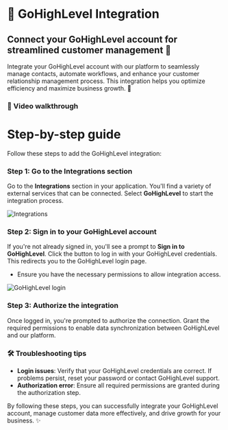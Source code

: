 # 🔗 GoHighLevel Integration

## Connect your GoHighLevel account for streamlined customer management 🚀

Integrate your GoHighLevel account with our platform to seamlessly manage contacts, automate workflows, and enhance your customer relationship management process. This integration helps you optimize efficiency and maximize business growth. 🤝

### 🎥 Video walkthrough


# Step-by-step guide

Follow these steps to add the GoHighLevel integration:

### Step 1: Go to the Integrations section
Go to the **Integrations** section in your application. You'll find a variety of external services that can be connected. Select **GoHighLevel** to start the integration process.

<img src="https://storage.googleapis.com/helpsessionvideos/Contactswing/images/11.jpg" alt="Integrations" />

### Step 2: Sign in to your GoHighLevel account
If you're not already signed in, you'll see a prompt to **Sign in to GoHighLevel**. Click the button to log in with your GoHighLevel credentials. This redirects you to the GoHighLevel login page.
- Ensure you have the necessary permissions to allow integration access.

<img src="https://storage.googleapis.com/helpsessionvideos/Contactswing/images/gohighlevel-login.jpg" alt="GoHighLevel login" />

### Step 3: Authorize the integration
Once logged in, you're prompted to authorize the connection. Grant the required permissions to enable data synchronization between GoHighLevel and our platform.

### 🛠️ Troubleshooting tips

- **Login issues**: Verify that your GoHighLevel credentials are correct. If problems persist, reset your password or contact GoHighLevel support.
- **Authorization error**: Ensure all required permissions are granted during the authorization step.

By following these steps, you can successfully integrate your GoHighLevel account, manage customer data more effectively, and drive growth for your business. ✨
